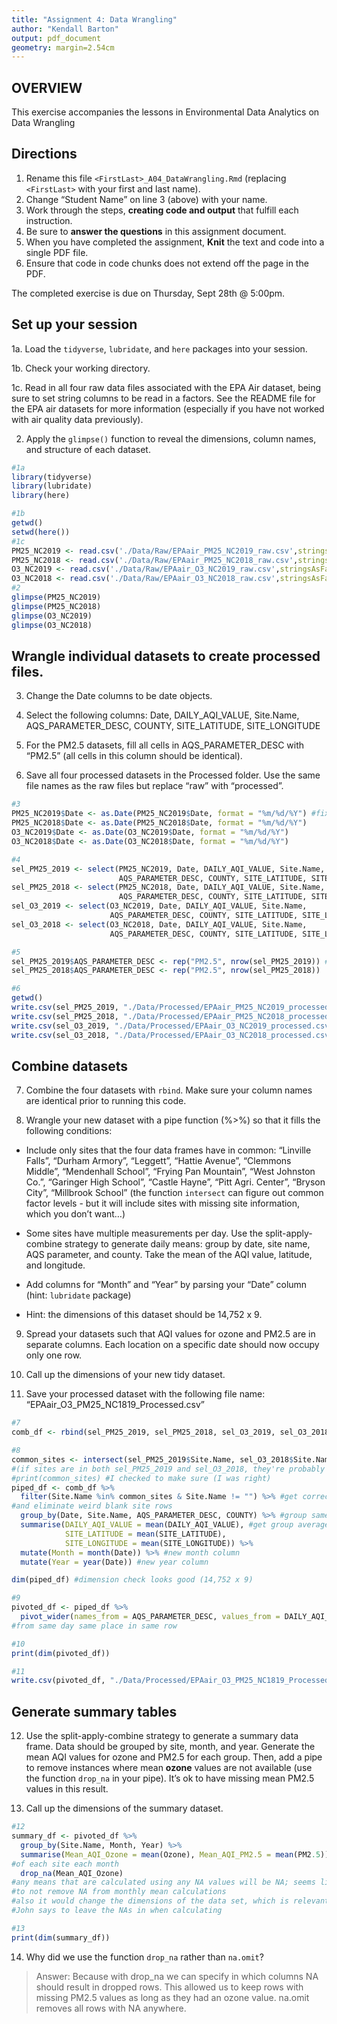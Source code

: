 ```yaml
---
title: "Assignment 4: Data Wrangling"
author: "Kendall Barton"
output: pdf_document
geometry: margin=2.54cm
---
```


## OVERVIEW

This exercise accompanies the lessons in Environmental Data Analytics on Data Wrangling 

## Directions

1. Rename this file `<FirstLast>_A04_DataWrangling.Rmd` (replacing `<FirstLast>` with your first and last name).
2. Change "Student Name" on line 3 (above) with your name.
3. Work through the steps, **creating code and output** that fulfill each instruction.
4. Be sure to **answer the questions** in this assignment document.
5. When you have completed the assignment, **Knit** the text and code into a single PDF file.
6. Ensure that code in code chunks does not extend off the page in the PDF.

The completed exercise is due on Thursday, Sept 28th @ 5:00pm.

## Set up your session 

1a. Load the `tidyverse`,  `lubridate`, and `here` packages into your session.

1b. Check your working directory.

1c. Read in all four raw data files associated with the EPA Air dataset, being sure to set string columns to be read in a factors. See the README file for the EPA air datasets for more information (especially if you have not worked with air quality data previously). 

2. Apply the `glimpse()` function to reveal the dimensions, column names, and structure of each dataset. 

```r
#1a 
library(tidyverse)
library(lubridate)
library(here)

#1b 
getwd()
setwd(here())
#1c 
PM25_NC2019 <- read.csv('./Data/Raw/EPAair_PM25_NC2019_raw.csv',stringsAsFactors = TRUE)
PM25_NC2018 <- read.csv('./Data/Raw/EPAair_PM25_NC2018_raw.csv',stringsAsFactors = TRUE)
O3_NC2019 <- read.csv('./Data/Raw/EPAair_O3_NC2019_raw.csv',stringsAsFactors = TRUE)
O3_NC2018 <- read.csv('./Data/Raw/EPAair_O3_NC2018_raw.csv',stringsAsFactors = TRUE)
#2 
glimpse(PM25_NC2019)
glimpse(PM25_NC2018)
glimpse(O3_NC2019)
glimpse(O3_NC2018)
```


## Wrangle individual datasets to create processed files.

3. Change the Date columns to be date objects.

4. Select the following columns: Date, DAILY_AQI_VALUE, Site.Name, AQS_PARAMETER_DESC, COUNTY, SITE_LATITUDE, SITE_LONGITUDE

5. For the PM2.5 datasets, fill all cells in AQS_PARAMETER_DESC with "PM2.5" (all cells in this column should be identical).

6. Save all four processed datasets in the Processed folder. Use the same file names as the raw files but replace "raw" with "processed".

```r
#3
PM25_NC2019$Date <- as.Date(PM25_NC2019$Date, format = "%m/%d/%Y") #fix date for each data set
PM25_NC2018$Date <- as.Date(PM25_NC2018$Date, format = "%m/%d/%Y")
O3_NC2019$Date <- as.Date(O3_NC2019$Date, format = "%m/%d/%Y")
O3_NC2018$Date <- as.Date(O3_NC2018$Date, format = "%m/%d/%Y")

#4
sel_PM25_2019 <- select(PM25_NC2019, Date, DAILY_AQI_VALUE, Site.Name,
                        AQS_PARAMETER_DESC, COUNTY, SITE_LATITUDE, SITE_LONGITUDE) #select columns for each data set
sel_PM25_2018 <- select(PM25_NC2018, Date, DAILY_AQI_VALUE, Site.Name,
                        AQS_PARAMETER_DESC, COUNTY, SITE_LATITUDE, SITE_LONGITUDE)
sel_O3_2019 <- select(O3_NC2019, Date, DAILY_AQI_VALUE, Site.Name,
                      AQS_PARAMETER_DESC, COUNTY, SITE_LATITUDE, SITE_LONGITUDE)
sel_O3_2018 <- select(O3_NC2018, Date, DAILY_AQI_VALUE, Site.Name,
                      AQS_PARAMETER_DESC, COUNTY, SITE_LATITUDE, SITE_LONGITUDE)

#5
sel_PM25_2019$AQS_PARAMETER_DESC <- rep("PM2.5", nrow(sel_PM25_2019)) #fill in columns
sel_PM25_2018$AQS_PARAMETER_DESC <- rep("PM2.5", nrow(sel_PM25_2018))

#6
getwd()
write.csv(sel_PM25_2019, "./Data/Processed/EPAair_PM25_NC2019_processed.csv") #save processed data sets
write.csv(sel_PM25_2018, "./Data/Processed/EPAair_PM25_NC2018_processed.csv")
write.csv(sel_O3_2019, "./Data/Processed/EPAair_O3_NC2019_processed.csv")
write.csv(sel_O3_2018, "./Data/Processed/EPAair_O3_NC2018_processed.csv")
```


## Combine datasets

7. Combine the four datasets with `rbind`. Make sure your column names are identical prior to running this code.

8. Wrangle your new dataset with a pipe function (%>%) so that it fills the following conditions: 

  * Include only sites that the four data frames have in common: "Linville Falls", "Durham Armory", "Leggett", "Hattie Avenue", "Clemmons Middle", "Mendenhall School", "Frying Pan Mountain", "West Johnston Co.", "Garinger High School", "Castle Hayne", "Pitt Agri. Center", "Bryson City", "Millbrook School" (the function `intersect` can figure out common factor levels - but it will include sites with missing site information, which you don't want...) 

  * Some sites have multiple measurements per day. Use the split-apply-combine strategy to generate daily means: group by date, site name, AQS parameter, and county. Take the mean of the AQI value, latitude, and longitude.
  
  * Add columns for "Month" and "Year" by parsing your "Date" column (hint: `lubridate` package)
  
  * Hint: the dimensions of this dataset should be 14,752 x 9.

9. Spread your datasets such that AQI values for ozone and PM2.5 are in separate columns. Each location on a specific date should now occupy only one row.

10. Call up the dimensions of your new tidy dataset.

11. Save your processed dataset with the following file name: "EPAair_O3_PM25_NC1819_Processed.csv"

```r
#7 
comb_df <- rbind(sel_PM25_2019, sel_PM25_2018, sel_O3_2019, sel_O3_2018) #combine data sets into one df

#8 
common_sites <- intersect(sel_PM25_2019$Site.Name, sel_O3_2018$Site.Name) #find common sites
#(if sites are in both sel_PM25_2019 and sel_O3_2018, they're probably in all 4 data sets)
#print(common_sites) #I checked to make sure (I was right)
piped_df <- comb_df %>%
  filter(Site.Name %in% common_sites & Site.Name != "") %>% #get correct rows by sites
#and eliminate weird blank site rows
  group_by(Date, Site.Name, AQS_PARAMETER_DESC, COUNTY) %>% #group same place same day same measurement
  summarise(DAILY_AQI_VALUE = mean(DAILY_AQI_VALUE), #get group averages
            SITE_LATITUDE = mean(SITE_LATITUDE),
            SITE_LONGITUDE = mean(SITE_LONGITUDE)) %>%
  mutate(Month = month(Date)) %>% #new month column
  mutate(Year = year(Date)) #new year column

dim(piped_df) #dimension check looks good (14,752 x 9)

#9
pivoted_df <- piped_df %>%
  pivot_wider(names_from = AQS_PARAMETER_DESC, values_from = DAILY_AQI_VALUE) #Ozone and PM2.5 values
#from same day same place in same row

#10
print(dim(pivoted_df))

#11
write.csv(pivoted_df, "./Data/Processed/EPAair_O3_PM25_NC1819_Processed.csv")
```

## Generate summary tables

12. Use the split-apply-combine strategy to generate a summary data frame. Data should be grouped by site, month, and year. Generate the mean AQI values for ozone and PM2.5 for each group. Then, add a pipe to remove instances where mean **ozone** values are not available (use the function `drop_na` in your pipe). It's ok to have missing mean PM2.5 values in this result. 

13. Call up the dimensions of the summary dataset.

```r
#12
summary_df <- pivoted_df %>%
  group_by(Site.Name, Month, Year) %>%
  summarise(Mean_AQI_Ozone = mean(Ozone), Mean_AQI_PM2.5 = mean(PM2.5)) %>% #get means
#of each site each month
  drop_na(Mean_AQI_Ozone)
#any means that are calculated using any NA values will be NA; seems like a weird loss of data
#to not remove NA from monthly mean calculations
#also it would change the dimensions of the data set, which is relevant to 13
#John says to leave the NAs in when calculating

#13
print(dim(summary_df))
```

14. Why did we use the function `drop_na` rather than `na.omit`?

> Answer: Because with drop_na we can specify in which columns NA should result in dropped rows. This allowed us to keep rows with missing PM2.5 values as long as they had an ozone value. na.omit removes all rows with NA anywhere.
